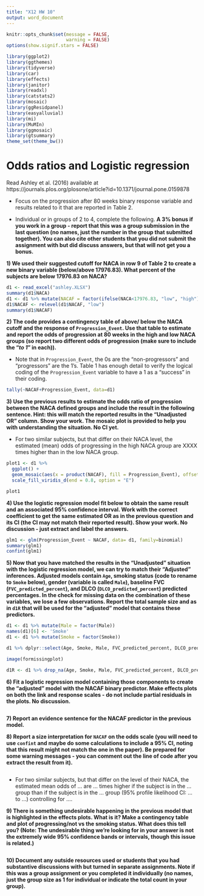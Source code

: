 ```yaml
---
title: "X12 HW 10"
output: word_document
---
```


```r
knitr::opts_chunk$set(message = FALSE,
                      warning = FALSE)
options(show.signif.stars = FALSE)

library(ggplot2)
library(ggthemes)
library(tidyverse)
library(car)
library(effects)
library(janitor)
library(readxl)
library(catstats2)
library(mosaic)
library(ggResidpanel)
library(easyalluvial)
library(mi)
library(MuMIn)
library(ggmosaic)
library(gtsummary)
theme_set(theme_bw())
```


# Odds ratios and Logistic regression

Read Ashley et al. (2016) available at https://journals.plos.org/plosone/article?id=10.1371/journal.pone.0159878

* Focus on the progression after 80 weeks binary response variable and results related to it that are reported in Table 2.

* Individual or in groups of 2 to 4, complete the following. **A 3% bonus if you work in a group - report that this was a group submission in the last question (no names, just the number in the group that submitted together). You can also cite other students that you did not submit the assignment with but did discuss answers, but that will not get you a bonus.**

**1) We used their suggested cutoff for NACA in row 9 of Table 2 to create a new binary variable (below/above 17976.83). What percent of the subjects are below 17976.83 on NACA? **

```r
d1 <- read_excel("ashley.XLSX")
summary(d1$NACA)
d1 <- d1 %>% mutate(NACAF = factor(ifelse(NACA<17976.83, "low", "high")))
d1$NACAF <- relevel(d1$NACAF, "low")
summary(d1$NACAF)
```




**2) The code provides a contingency table of above/ below the NACA cutoff and the response of `Progression_Event`. Use that table to estimate and report the odds of progression at 80 weeks in the high and low NACA groups (so report two different odds of progression (make sure to include the "_to 1_" in each)).**

* Note that in `Progression_Event`, the 0s are the "non-progressors" and "progressors" are the 1's. Table 1 has enough detail to verify the logical coding of the `Progression_Event` variable to have a 1 as a "success" in their coding.

```r
tally(~NACAF+Progression_Event, data=d1)
```


**3) Use the previous results to estimate the odds ratio of progression between the NACA defined groups and include the result in the following sentence. Hint: this will match the reported results in the "Unadjusted OR" column. Show your work. The mosaic plot is provided to help you with understanding the situation. No CI yet.**

* For two similar subjects, but that differ on their NACA level, the estimated (mean) odds of progressing in the high NACA group are XXXX times higher than in the low NACA group.



```r
plot1 <- d1 %>%
  ggplot() +
  geom_mosaic(aes(x = product(NACAF), fill = Progression_Event), offset = 0.02) +
  scale_fill_viridis_d(end = 0.8, option = "E")

plot1
```

**4) Use the logistic regression model fit below to obtain the same result and an associated 95% confidence interval. Work with the correct coefficient to get the same estimated OR as in the previous question and its CI (the CI may not match their reported result). Show your work. No discussion - just extract and label the answers.**

```r
glm1 <- glm(Progression_Event ~ NACAF, data= d1, family=binomial)
summary(glm1)
confint(glm1)
```

**5) Now that you have matched the results in the "Unadjusted" situation with the logistic regression model, we can try to match their "Adjusted" inferences. Adjusted models contain `Age`, smoking status (code to rename to `Smoke` below), gender (variable is called `Male`), baseline FVC (`FVC_predicted_percent`), and DLCO (`DLCO_predicted_percent`) predicted percentages. In the check for missing data on the combination of these variables, we lose a few observations. Report the total sample size and as in `d1R` that will be used for the "adjusted" model that contains these predictors.**


```r
d1 <- d1 %>% mutate(Male = factor(Male))
names(d1)[6] <- 'Smoke'
d1 <- d1 %>% mutate(Smoke = factor(Smoke))

d1 %>% dplyr::select(Age, Smoke, Male, FVC_predicted_percent, DLCO_predicted_percent, NACAF, Progression_Event) %>% as.data.frame() %>% missing_data.frame() -> formissingplot

image(formissingplot)

d1R <- d1 %>% drop_na(Age, Smoke, Male, FVC_predicted_percent, DLCO_predicted_percent, NACAF, Progression_Event)

```


**6) Fit a logistic regression model containing those components to create the "adjusted" model with the NACAF binary predictor. Make effects plots on both the link and response scales - do not include partial residuals in the plots. No discussion.**

```r

```


**7) Report an evidence sentence for the NACAF predictor in the previous model.**



**8) Report a size interpretation for `NACAF` on the odds scale (you will need to use `confint` and maybe do some calculations to include a 95% CI, noting that this result might not match the one in the paper). Be prepared for some warning messages - you can comment out the line of code after you extract the result from it).**

```r


```

* For two similar subjects, but that differ on the level of their NACA, the estimated mean odds of ... are ... times higher if the subject is in the ... group than if the subject is in the ... group (95% profile likelihood CI: ... to ...) controlling for ....


**9) There is something undesirable happening in the previous model that is highlighted in the effects plots. What is it? Make a contingency table and plot of progressing/not vs the smoking status. What does this tell you? (Note: The undesirable thing we're looking for in your answer is not the extremely wide 95% confidence bands or intervals, though this issue is related.)**


```r

```


**10) Document any outside resources used or students that you had substantive discussions with but turned in separate assignments. Note if this was a group assignment or you completed it individually (no names, just the group size as 1 for individual or indicate the total count in your group).**
